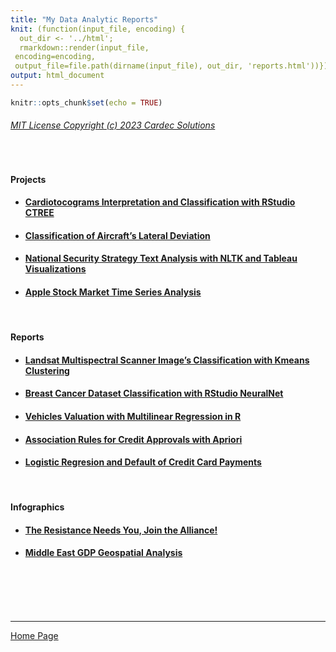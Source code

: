 ```yaml
---
title: "My Data Analytic Reports"
knit: (function(input_file, encoding) {
  out_dir <- '../html';
  rmarkdown::render(input_file,
 encoding=encoding,
 output_file=file.path(dirname(input_file), out_dir, 'reports.html'))})
output: html_document
---
```

```r
knitr::opts_chunk$set(echo = TRUE)
```

###### [MIT License Copyright (c) 2023 Cardec Solutions](mit_license.html) 
  
<br/>

#### Projects

- #### [Cardiotocograms Interpretation and Classification with RStudio CTREE](ctree/ctree.html)

- #### [Classification of Aircraft's Lateral Deviation](reports/ClassificationACFTLateralDeviation.pdf)

- #### [National Security Strategy Text Analysis with NLTK and Tableau Visualizations](text_analysis/README.html)

- #### [Apple Stock Market Time Series Analysis](reports/time_series/aapl_time_series.html)

<br/>

#### Reports
  
- #### [Landsat Multispectral Scanner Image's Classification with Kmeans Clustering](reports/UnsupervisedLearningKmeans.pdf)

- #### [Breast Cancer Dataset Classification with RStudio NeuralNet](reports/NeuralNetworksR.pdf)

- #### [Vehicles Valuation with Multilinear Regression in R](reports/MultipleLinearRegression.pdf)

- #### [Association Rules for Credit Approvals with Apriori](reports/AssociationApriori.pdf)

- #### [Logistic Regresion and Default of Credit Card Payments](reports/LogisticRegression.pdf)

<br/>

#### Infographics

- #### [The Resistance Needs You, Join the Alliance!](infographic/jointhealliance.png)
- #### [Middle East GDP Geospatial Analysis](infographic/geospatial_analysis.png)  

<br/><br/><br/><br/>  

---  

[Home Page](index.html)
